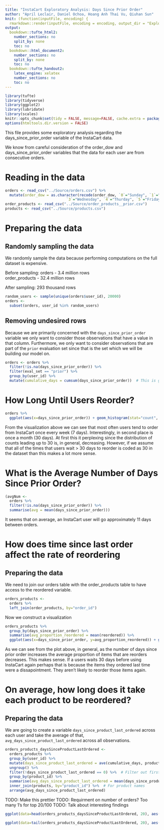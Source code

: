 ```yaml
---
title: "InstaCart Exploratory Analysis: Days Since Prior Order"
author: "April Leclair, Daniel Ochoa, Hoang Anh Thai Vu, Qiuhan Sun"
knit: (function(inputFile, encoding) {
  rmarkdown::render(inputFile, encoding = encoding, output_dir = "ExploratoryAnalysis_HTML_Output") })
output:
  bookdown::tufte_html2:
    number_sections: no
    split_by: none
    toc: no
  bookdown::html_document2:
    number_sections: no
    split_by: none
    toc: no
  bookdown::tufte_handout2:
    latex_engine: xelatex
    number_sections: no
    toc: no
---
```


```r
library(tufte)
library(tidyverse)
library(ggplot2)
library(lubridate)
library(scales)
knitr::opts_chunk$set(tidy = FALSE, message=FALSE, cache.extra = packageVersion('tufte'))
options(htmltools.dir.version = FALSE)
```

This file provides some exploratory analysis regarding the days_since_prior_order variable of the InstaCart data.

We know from careful consideration of the order_dow and days_since_prior_order variables that the data for each user are from consecutive orders.

# Reading in the data

```r
orders <- read_csv("../Source/orders.csv") %>%
  mutate(order_dow = as.character(recode(order_dow, `0`="Sunday", `1`="Monday", `2`="Tuesday",
                            `3`="Wednesday", `4`="Thurday", `5`="Friday", `6`="Saturday")))
order_products <- read_csv("../Source/order_products__prior.csv")
products <- read_csv("../Source/products.csv")
```

# Preparing the data 

## Randomly sampling the data

We randomly sample the data because performing computations on the full dataset is expensive.

Before sampling:
  orders - 3.4 million rows  
  order_products - 32.4 million rows
  
After sampling: 293 thousand rows

```r
random_users <- sample(unique(orders$user_id), 20000)
orders <-
  subset(orders, user_id %in% random_users)
```

## Removing undesired rows

Because we are primarily concerned with the `days_since_prior_order` variable we only want to consider those observations that have a value in that column. Furthermore, we only want to consider observations that are part of the `prior` evaluation set since that is the set which we will be building our model on.
```r
orders <- orders %>%
  filter(!is.na(days_since_prior_order)) %>%
  filter(eval_set == "prior") %>%
  group_by(user_id) %>%
  mutate(cumulative_days = cumsum(days_since_prior_order))  # This is going to come in useful later
```


# How Long Until Users Reorder?
```r
orders %>%
  ggplot(aes(x=days_since_prior_order)) + geom_histogram(stat="count", fill="seagreen4") + labs(title="Distribution of days_since_prior_order", x="Days Since Prior Order", y="Count") + scale_y_continuous(labels = comma)
```
From the visualization above we can see that most often users tend to order from InstaCart once every week (7 days). Interestingly, in second place is once a month (30 days). At first this it perplexing since the distribution of counts leading up to 30 is, in general, decreasing. However, if we assume that all of the times that users wait > 30 days to reorder is coded as 30 in the dataset than this makes a lot more sense.


# What is the Average Number of Days Since Prior Order?
```r
(avgNum <-
  orders %>%
  filter(!is.na(days_since_prior_order)) %>%
  summarise(avg = mean(days_since_prior_order)))
```

It seems that on average, an InstaCart user will go approximately 11 days  between orders.

# How does time since last order affect the rate of reordering

## Preparing the data

We need to join our orders table with the order_products table to have access to the reordered variable.
```r
orders_products <- 
  orders %>%
  left_join(order_products, by="order_id")
```

Now we construct a visualization
```r
orders_products %>%
  group_by(days_since_prior_order) %>%
  summarise(avg_proportion_reordered = mean(reordered)) %>%
  ggplot(aes(x=days_since_prior_order, y=avg_proportion_reordered)) + geom_col(fill="seagreen4") + labs(title="How The Number Of Days Since Prior Order affects Proportion Of Items Reordered", x="Days Since Prior Order", y="Average Proportion of Items Reordered")
```
As we can see from the plot above, in general, as the number of days since prior order increases the average proportion of items that are reorders decreases. This makes sense. If a users waits 30 days before using InstaCart again perhaps that is because the items they ordered last time were a dissapointment. They aren't likely to reorder those items again.

# On average, how long does it take each product to be reordered?

## Preparing the data

We are going to create a variable `days_since_product_last_ordered` across each user and take the average of that, `avg_days_since_product_last_ordered` across all observations.
```r
orders_products_daysSinceProductLastOrdered <-
  orders_products %>%
  group_by(user_id) %>%
  mutate(days_since_product_last_ordered = ave(cumulative_days, product_id, FUN=function(x) c(0, diff(x)))) %>%
  ungroup() %>%
  filter(!days_since_product_last_ordered == 0) %>%  # Filter out first time buying item
  group_by(product_id) %>%
  summarise(avg_days_since_product_last_ordered = mean(days_since_product_last_ordered)) %>%
  inner_join(products, by="product_id") %>%  # For product names
  arrange(avg_days_since_product_last_ordered)
```

TODO: Make this prettier
TODO: Requirment on number of orders? Too many 1's for top 20/100
TODO: Talk about interesting findings
```r
ggplot(data=head(orders_products_daysSinceProductLastOrdered, 20), aes(x=product_id, y=avg_days_since_product_last_ordered)) + geom_point(alpha=0.05) + geom_text(aes(label=product_name), angle=35)

ggplot(data=tail(orders_products_daysSinceProductLastOrdered, 20), aes(x=product_id, y=avg_days_since_product_last_ordered)) + geom_point(alpha=0.05) + geom_text(aes(label=product_name))
```